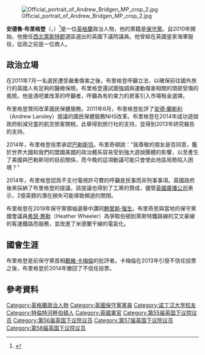[[File:Official_portrait_of_Andrew_Bridgen_MP_crop_2.jpg|thumb]]

'''安德魯·布里格登'''（{{lang-en|Andrew Bridgen}}，{{bd|1964年|10月28日}}）<ref>{{London Gazette |issue=59418 |date=13 May 2010 |startpage=8743}}</ref>是一位[[英格蘭|英格蘭]]政治人物，他的黨籍是[[保守黨_(英國)|保守黨]]。自2010年開始，他擔任[[西北萊斯特郡_(英國國會選區)|西北萊斯特郡]]選區選出的英國下議院議員。他曾經在英國皇家海軍服役，從政之前是一位商人。

==政治立場==
在2011年7月一名選民遭受嚴重傷害之後，布里格登呼籲立法，以確保前往國外旅行的英國人有足夠的醫療保險。布里格登還試圖強調與運動傷害相關的頭部受傷的風險。他是酒吧業改革的呼籲者，呼籲為有約束力的房客引入市場租金選擇。

布里格登贊同改革國民保健服務。2011年6月，布里格登批評了[[安德·蘭斯利|安德·蘭斯利]]（Andrew Lansley）提議的國民保健服務NHS改革。布里格登在2014年成功遊說政府削減兒童的航空旅客關稅，此舉得到旅行社的支持，並得到2013年研究報告的支持。

2014年，布里格登投票承認[[|巴勒斯坦]]。布里奇頓說：“我尊敬的朋友是否同意，鑑於世界大國和我們的盟國美國的政治體系容易受到強大遊說團體的影響，以至產生了美國與巴勒斯坦的目前關係，而今晚的這項動議可能只會使此地區局勢陷入困境？”

2014年，布里格登認爲不支付電視許可費的呼籲是民事而非刑事事項。英國政府後來採納了布里格登的提議，該提議也得到了工黨的贊成，儘管[[英國廣播公司|英國廣播公司]]表示，2億英鎊的潛在損失可能導致頻道的關閉。

布里格登在2019年保守黨領袖選舉中讚同[[鮑里斯·强生|鮑里斯·强生]]。布里奇恩與當地的保守黨國會議員[[希瑟·惠勒|希瑟·惠勒]]（Heather Wheeler）為爭取伯頓到萊斯特鐵路線的艾文豪線的客運鐵路而服務，並改進了米德蘭干線的電氣化。
==國會生涯==
布里格登是前保守黨首相[[戴維·卡梅倫|戴維·卡梅倫]]的批評者。卡梅倫在2013年引發不信任投票之後，布里格登於2014年撤回了不信任投票。
==參考資料==
{{Reflist}}

{{DEFAULTSORT: Bridgen, Andrew}}
[[Category:英格蘭政治人物|Category:英格蘭政治人物]]
[[Category:英國保守黨黨員|Category:英國保守黨黨員]]
[[Category:诺丁汉大学校友|Category:诺丁汉大学校友]]
[[Category:特倫特河畔伯頓人|Category:特倫特河畔伯頓人]]
[[Category:英國軍官|Category:英國軍官]]
[[Category:第55届英国下议院议员|Category:第55届英国下议院议员]]
[[Category:第56届英国下议院议员|Category:第56届英国下议院议员]]
[[Category:第57届英国下议院议员|Category:第57届英国下议院议员]]
[[Category:第58届英国下议院议员|Category:第58届英国下议院议员]]